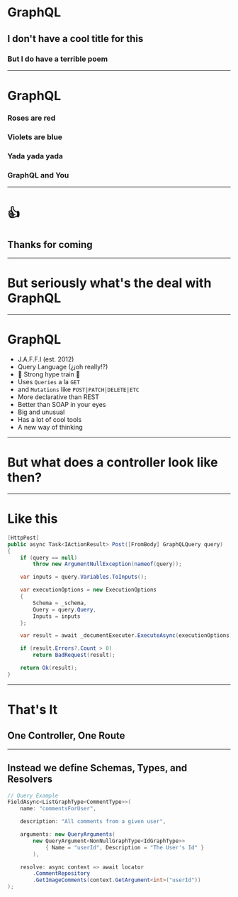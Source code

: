 
# GraphQL

<Appear>
  <h2>I don't have a cool title for this</h2>
  <h3>But I do have a terrible poem</h3>
</Appear>
<Squares />

---

# GraphQL

<Appear>
  <h3>Roses are red</h3>
  <h3>Violets are blue</h3>
  <h3>Yada yada yada</h3>
  <h3>GraphQL and You</h3>
</Appear>
<Squares />

---

# 👍

## Thanks for coming

<Squares />

---

# But seriously what's the deal with GraphQL

<Squares />

---

# GraphQL

- J.A.F.F.I (est. 2012)
- Query Language (¿¡oh really!?)
- 🚂 Strong hype train 🚂
- Uses `Queries` a la `GET`
- and `Mutations` like `POST|PATCH|DELETE|ETC`
- More declarative than REST
- Better than SOAP in your eyes
- Big and unusual
- Has a lot of cool tools
- A new way of thinking

<Squares />

---

# But what does a controller look like then?

<Squares />

---

# Like this

<div style={{fontSize:`70%`}}>

```cs
[HttpPost]
public async Task<IActionResult> Post([FromBody] GraphQLQuery query)
{
    if (query == null)
        throw new ArgumentNullException(nameof(query));

    var inputs = query.Variables.ToInputs();

    var executionOptions = new ExecutionOptions
    {
        Schema = _schema,
        Query = query.Query,
        Inputs = inputs
    };

    var result = await _documentExecuter.ExecuteAsync(executionOptions);

    if (result.Errors?.Count > 0)
        return BadRequest(result);

    return Ok(result);
}
```

</div>

<Squares />

---

# That's It

## One Controller, One Route

<Squares />

---

## Instead we define Schemas, Types, and Resolvers

<div style={{fontSize:`80%`}}>

```cs
// Query Example
FieldAsync<ListGraphType<CommentType>>(
    name: "commentsForUser",

    description: "All comments from a given user",

    arguments: new QueryArguments(
        new QueryArgument<NonNullGraphType<IdGraphType>>
            { Name = "userId", Description = "The User's Id" }
        ),

    resolve: async context => await locator
        .CommentRepository
        .GetImageComments(context.GetArgument<int>("userId"))
);
```

</div>
<Squares />